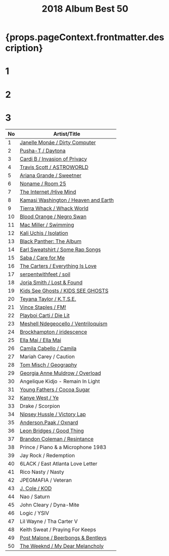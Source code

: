 ﻿---
title: 2018 Album Best 50
tabs: ['2019', '2018', '2017']
description: 2018 Black Music Album Best 50 by planet.ky
keywords: '2018, album best 50, CD best 50, black music, Hip-Hop, Rap, Soul, R&B'
---


<h1> {props.pageContext.frontmatter.description} </h1>

<Row>
<Column colMd={3} colLg={3} noGutterMdLeft>
<h1>1</h1>
<Review1 />
</Column>
<Column colMd={3} colLg={3} noGutterMdLeft>
<h1>2</h1>
<Review2 />
</Column>
<Column colMd={3} colLg={3} noGutterMdLeft>
<h1>3</h1>
<Review3 />
</Column>
</Row>

| No | Artist/Title                                                                  | 
| -- | ----------------------------------------------------------------------------- | 
|1	 | [Janelle Monáe / Dirty Computer](/review/janellemonae3L)                      |
|2	 | [Pusha-T / Daytona](/review/pushat3L)                                         |
|3	 | [Cardi B / Invasion of Privacy](/review/cardib1L)                             |
|4	 | [Travis Scott / ASTROWORLD](/review/travisscott3L)                            |
|5	 | [Ariana Grande / Sweetner](/review/arianagrande4L)                            |
|6	 | [Noname / Room 25](/review/noname2L)                                          |
|7	 | [The Internet /Hive Mind](/review/theinternet2L)                              |
|8	 | [Kamasi Washington / Heaven and Earth](/review/kamasiwashington3L)            |
|9	 | [Tierra Whack / Whack World](/review/tierrawhack1L)                           |
|10  | [Blood Orange / Negro Swan](/review/bloodorange3L)                            |　　　　　　　　　　　　　　　
|11  | [Mac Miller / Swimming](/review/macmiller2L)                                  |
|12  | [Kali Uchis / Isolation](/review/kaliuchis1L)                                 |
|13  | [Black Panther: The Album](/review/blackpantherL)                             |
|14  | [Earl Sweatshirt / Some Rap Songs](/review/earlsweatshirt3L)                  |
|15  | [Saba / Care for Me](/review/saba1L)                                          |
|16  | [The Carters / Everything Is Love](/review/carters1L)                         |
|17  | [serpentwithfeet / soil](/review/serpentwithfeet1L)                           |
|18  | [Jorja Smith / Lost & Found](/review/jorjasmith1L)                            |
|19  | [Kids See Ghosts / KIDS SEE GHOSTS](/review/kidsseeghosts1L)                  |
|20  | [Teyana Taylor / K.T.S.E.](/review/teyanataylor2L)                            |
|21  | [Vince Staples / FM!](/review/vincestaples4L)                                 |              
|22  | [Playboi Carti / Die Lit](/review/playboicarti1L)                             |
|23  | [Meshell Ndegeocello / Ventriloquism](/review/ndegeocelllo4L)                 |
|24  | [Brockhampton / iridescence](/review/brockhampton1L)                          |
|25  | [Ella Mai / Ella Mai](/review/ellamai1L)                                      |
|26  | [Camila Cabello / Camila](/review/camilacabello1L)                            |
|27  | Mariah Carey / Caution                                                        |
|28  | [Tom Misch / Geography](http://planetky.com/tommisch1.htm)                    |
|29  | [Georgia Anne Muldrow / Overload](/review/georgiaannemuldrow1L)               |
|30  | Angelique Kidjo - Remain In Light                                             |
|31  | [Young Fathers / Cocoa Sugar](/review/youngfathers2L)                         |
|32  | [Kanye West / Ye](/review/kanyewest9L)                                        |
|33  | Drake / Scorpion                                                              |
|34  | [Nipsey Hussle / Victory Lap](/review/nipseyhussle1L)                         |
|35  | [Anderson.Paak / Oxnard](/review/andersonpaak3L)                              |
|36  | [Leon Bridges / Good Thing](/review/leonbridges2L)                            |
|37  | [Brandon Coleman / Resintance](/review/brandoncoleman1L)                      |
|38  | Prince / Piano & a Microphone 1983                                            |
|39  | Jay Rock / Redemption                                                         |
|40  | 6LACK / East Atlanta Love Letter                                              |
|41  | Rico Nasty / Nasty                                                            |
|42  | JPEGMAFIA / Veteran                                                           |
|43  | [J. Cole / KOD](/review/jcole3L)                                              |
|44  | Nao / Saturn                                                                  |
|45  | John Cleary / Dyna-Mite                                                       |
|46  | Logic / YSIV                                                                  |
|47  | Lil Wayne / Tha Carter V                                                      |
|48  | Keith Sweat / Praying For Keeps                                               |
|49  | [Post Malone / Beerbongs & Bentleys](http://planetky.com/postmalone1.htm)     |
|50  | [The Weeknd / My Dear Melancholy](http://planetky.com/weeknd5.htm)            |